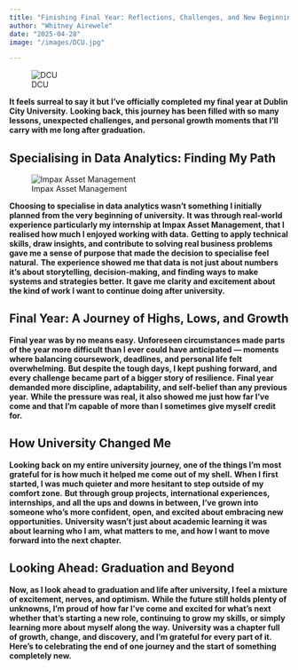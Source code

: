 ```yaml
---
title: "Finishing Final Year: Reflections, Challenges, and New Beginnings"
author: "Whitney Airewele"
date: "2025-04-28"
image: "/images/DCU.jpg"

---
```

![DCU](/images/DCU.jpg)

**It feels surreal to say it but I’ve officially completed my final year at Dublin City University.**
 **Looking back, this journey has been filled with so many lessons, unexpected challenges, and personal growth moments that I’ll carry with me long after graduation.**

## Specialising in Data Analytics: Finding My Path
![Impax Asset Management](/images/impax.jpg)

**Choosing to specialise in data analytics wasn’t something I initially planned from the very beginning of university.**
 **It was through real-world experience  particularly my internship at Impax Asset Management, that I realised how much I enjoyed working with data.**
 **Getting to apply technical skills, draw insights, and contribute to solving real business problems gave me a sense of purpose that made the decision to specialise feel natural.**
**The experience showed me that data is not just about numbers it’s about storytelling, decision-making, and finding ways to make systems and strategies better.**
 **It gave me clarity and excitement about the kind of work I want to continue doing after university.**

## Final Year: A Journey of Highs, Lows, and Growth 
 **Final year was by no means easy.**
**Unforeseen circumstances made parts of the year more difficult than I ever could have anticipated — moments where balancing coursework, deadlines, and personal life felt overwhelming.**
 **But despite the tough days, I kept pushing forward, and every challenge became part of a bigger story of resilience.**
**Final year demanded more discipline, adaptability, and self-belief than any previous year.**
 **While the pressure was real, it also showed me just how far I’ve come and that I’m capable of more than I sometimes give myself credit for.**

## How University Changed Me
**Looking back on my entire university journey, one of the things I’m most grateful for is how much it helped me come out of my shell.**
 **When I first started, I was much quieter and more hesitant to step outside of my comfort zone.**
 **But through group projects, international experiences, internships, and all the ups and downs in between, I’ve grown into someone who’s more confident, open, and excited about embracing new opportunities.**
**University wasn’t just about academic learning it was about learning who I am, what matters to me, and how I want to move forward into the next chapter.**

## Looking Ahead: Graduation and Beyond
**Now, as I look ahead to graduation and life after university, I feel a mixture of excitement, nerves, and optimism.**
 **While the future still holds plenty of unknowns, I’m proud of how far I’ve come and excited for what’s next whether that’s starting a new role, continuing to grow my skills, or simply learning more about myself along the way.**
**University was a chapter full of growth, change, and discovery, and I’m grateful for every part of it. Here’s to celebrating the end of one journey and the start of something completely new.**


